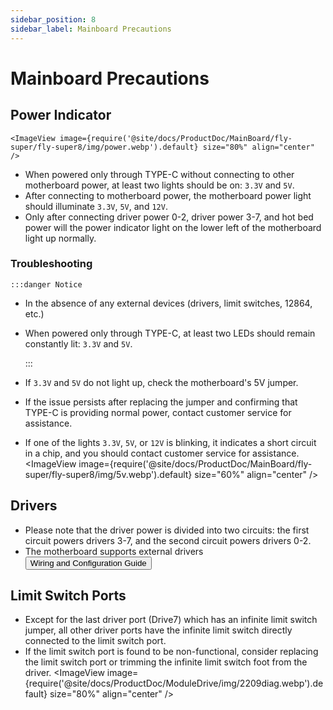 ```yaml
---
sidebar_position: 8
sidebar_label: Mainboard Precautions
---
```


# Mainboard Precautions

## Power Indicator

    <ImageView image={require('@site/docs/ProductDoc/MainBoard/fly-super/fly-super8/img/power.webp').default} size="80%" align="center" />
* When powered only through TYPE-C without connecting to other motherboard power, at least two lights should be on: `3.3V` and `5V`.
* After connecting to motherboard power, the motherboard power light should illuminate `3.3V`, `5V`, and `12V`.
* Only after connecting driver power 0-2, driver power 3-7, and hot bed power will the power indicator light on the lower left of the motherboard light up normally.

### Troubleshooting

    :::danger Notice

* In the absence of any external devices (drivers, limit switches, 12864, etc.)
* When powered only through TYPE-C, at least two LEDs should remain constantly lit: `3.3V` and `5V`.

    :::

* If `3.3V` and `5V` do not light up, check the motherboard's 5V jumper.
* If the issue persists after replacing the jumper and confirming that TYPE-C is providing normal power, contact customer service for assistance.
* If one of the lights `3.3V`, `5V`, or `12V` is blinking, it indicates a short circuit in a chip, and you should contact customer service for assistance.
    <ImageView image={require('@site/docs/ProductDoc/MainBoard/fly-super/fly-super8/img/5v.webp').default} size="60%" align="center" />

## Drivers

* Please note that the driver power is divided into two circuits: the first circuit powers drivers 3-7, and the second circuit powers drivers 0-2.
* The motherboard supports external drivers     <Button variant="contained" disableElevation href="/docs/ProductDoc/ModuleDrive/servo-drive">Wiring and Configuration Guide</Button>

## Limit Switch Ports

* Except for the last driver port (Drive7) which has an infinite limit switch jumper, all other driver ports have the infinite limit switch directly connected to the limit switch port.
* If the limit switch port is found to be non-functional, consider replacing the limit switch port or trimming the infinite limit switch foot from the driver.
    <ImageView image={require('@site/docs/ProductDoc/ModuleDrive/img/2209diag.webp').default} size="80%" align="center" />
